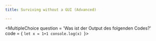 ```yaml
---
title: Surviving without a GUI (Advanced)

---
```





<MultipleChoice
question = 'Was ist der Output des folgenden Codes?'
code = {
`let x = 1+1
console.log(x)
`}>
<Answer
    correct
    text="1"
    explanation="Bruder willst du hardward scholarship?"
/>
<Answer
    text="0"
    explanation="lmao. nah u dumb as hell"
/>
<Answer
    text="4"
    explanation="bruuuuh"
/>
</MultipleChoice>



